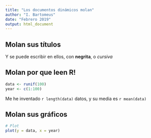 ```yaml
---
title: "Los documentos dinámicos molan"
author: "I. Bartomeus"
date: "Febrero 2019"
output: html_document
---
```



Molan sus títulos
---------------------

Y se puede escribir en ellos, con **negrita**, o *cursiva*

Molan por que leen R!
-----------------------

```r
data <- runif(100)
year <- c(1:100)
```

Me he inventado `r length(data)` datos, y su media es `r mean(data)`

Molan sus gráficos
------------------

```r
# Plot
plot(y = data, x = year)
```


